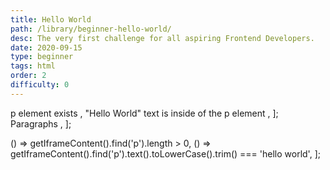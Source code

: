 ```yaml
---
title: Hello World
path: /library/beginner-hello-world/
desc: The very first challenge for all aspiring Frontend Developers.
date: 2020-09-15
type: beginner
tags: html
order: 2
difficulty: 0
---
```



  <Text size="small" color="#FAFAFA">
    p element exists
  </Text>,
  <Text size="small" color="#FAFAFA">
    "Hello World" text is inside of the p element
  </Text>,
];

  <Link size="small" href="https://www.w3schools.com/html/html_paragraphs.asp">
    Paragraphs
  </Link>,
];

  () => getIframeContent().find('p').length > 0,
  () =>
    getIframeContent().find('p').text().toLowerCase().trim() === 'hello world',
];

<Post>
  <CodeEditor
    tasks={tasksListData}
    help={helpListData}
    tabs={tabs}
    tests={tests}
    result={`"Hello World" paragraph is displayed on the screen.`}
    next="beginner-inline-elements"
  />
</Post>
